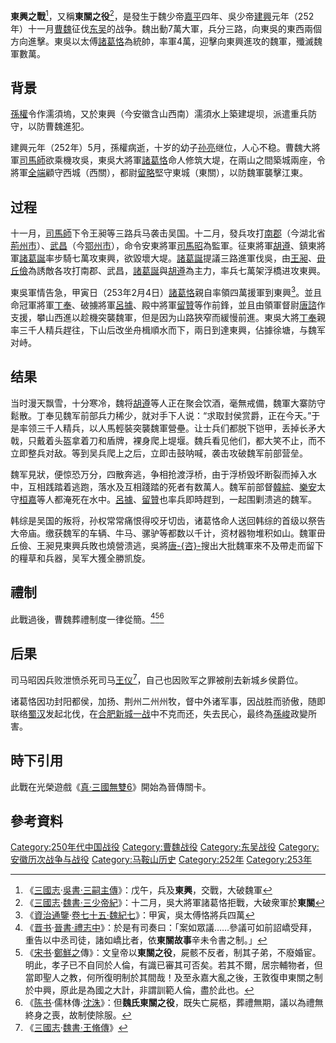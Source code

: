 {{Infobox Military Conflict
|conflict=東興之戰
|partof=[[三国|三国]]
|image=
|caption=
|date=三國吳建興元年十一月至次年一月（252年—253年）
|place=東興
|casus=
|territory=
|result=吳軍勝利
|combatant1='''[[孫吳|東吳]]'''
|combatant2='''[[曹魏|曹魏]]'''
|commander1=吴国[[諸葛恪|諸葛恪]]<br>[[丁奉|丁奉]]<br>[[呂據|呂據]]<br>[[留贊|留贊]]<br>[[唐咨|唐咨]]
|commander2=魏国[[司馬師|司馬師]]<br>魏国[[諸葛誕|諸葛誕]]<br>[[毌丘儉|毌丘儉]]<br>[[王昶_(三国)|王昶]]<br>[[胡遵|胡遵]]<br>[[司馬昭|司馬昭]]（監軍）
|strength1=4萬3千
|strength2=7萬
|casualties1=?
|casualties2=數萬
|casualties3=
|notes=
}}
'''東興之戰'''<ref>《[[三國志|三國志]]·[[s:三國志/卷48#孫亮|吳書·三嗣主傳]]》：戊午，兵及'''東興'''，交戰，大破魏軍</ref>，又稱'''東關之役'''<ref>《[[三國志|三國志]]·[[s:三國志/卷04#齊王|魏書·三少帝紀]]》：十二月，吳大將軍諸葛恪拒戰，大破衆軍於'''東關'''</ref>，是發生于魏少帝[[嘉平_(曹魏)|嘉平]]四年、吳少帝[[建興_(東吳)|建興]]元年（252年）十一月[[曹魏|曹魏]]征伐[[孫吳|东吴]]的战争。魏出動7萬大軍，兵分三路，向東吳的東西兩個方向進擊。東吳以太傅[[諸葛恪|諸葛恪]]為統帥，率軍4萬，迎擊向東興進攻的魏軍，殲滅魏軍數萬。

==背景==

[[孫權|孫權]]令作濡須塢，又於東興（今安徽含山西南）濡須水上築建堤坝，派遣重兵防守，以防曹魏進犯。

建興元年（252年）5月，孫權病逝，十岁的幼子[[孙亮|孙亮]]继位，人心不稳。曹魏大將軍[[司馬師|司馬師]]欲乘機攻吳，東吳大將軍[[諸葛恪|諸葛恪]]命人修筑大堤，在兩山之間築城兩座，令將軍[[全端|全端]]顧守西城（西關），都尉[[留略|留略]]堅守東城（東關），以防魏軍襲擊江東。

==过程==
十一月，[[司馬師|司馬師]]下令王昶等三路兵马袭击吴国。十二月，發兵攻打[[南郡|南郡]]（今湖北省[[荊州市|荊州市]]）、[[武昌郡|武昌]]（今[[鄂州市|鄂州市]]），命令安東將軍[[司馬昭|司馬昭]]為監軍。征東將軍[[胡遵|胡遵]]、鎮東將軍[[諸葛誕|諸葛誕]]率步騎七萬攻東興，欲毀壞大堤。[[諸葛誕|諸葛誕]]提議三路進軍伐吳，由[[王昶_(三國)|王昶]]、[[毌丘儉|毌丘儉]]為誘敵各攻打南郡、武昌，[[諸葛誕|諸葛誕]]與[[胡遵|胡遵]]為主力，率兵七萬架浮橋进攻東興。

東吳軍情告急，甲寅日（253年2月4日）[[諸葛恪|諸葛恪]]親自率領四萬援軍到東興<ref>《[[資治通鑒|資治通鑒]]·[[s:資治通鑑/卷075|卷七十五·魏紀七]]》：甲寅，吳太傅恪將兵四萬</ref>。並且命冠軍將軍[[丁奉|丁奉]]、破擄將軍[[呂據|呂據]]、殿中將軍[[留贊|留贊]]等作前鋒，並且由領軍督尉[[唐諮|唐諮]]作支援，攀山西進以趁機突襲魏軍，但是因为山路狹窄而緩慢前進。東吳大將[[丁奉|丁奉]]親率三千人精兵趕往，下山后改坐舟楫順水而下，兩日到達東興，佔據徐塘，与魏军对峙。

== 结果 ==
当时漫天飘雪，十分寒冷，魏将[[胡遵|胡遵]]等人正在聚会饮酒，毫無戒備，魏軍大寨防守鬆散。丁奉见魏军前部兵力稀少，就对手下人说：“求取封侯赏爵，正在今天。”于是率领三千人精兵，以人馬輕裝突襲魏軍營壘。让士兵们都脱下铠甲，丢掉长矛大戟，只戴着头盔拿着刀和盾牌，裸身爬上堤堰。魏兵看见他们，都大笑不止，而不立即整兵对敌。等到吴兵爬上之后，立即击鼓呐喊，袭击攻破魏军前部营垒。

魏军見狀，便惊恐万分，四散奔逃，争相抢渡浮桥，由于浮桥毁坏断裂而掉入水中，互相践踏着逃跑，落水及互相踐踏的死者有数萬人。魏军前部督[[韓綜|韓綜]]、[[樂安郡|樂安]]太守[[桓嘉|桓嘉]]等人都淹死在水中。[[呂據|呂據]]、[[留贊|留贊]]也率兵即時趕到，一起围剿溃逃的魏军。

韩综是吴国的叛将，孙权常常痛恨得咬牙切齿，诸葛恪命人送回韩综的首级以祭告大帝庙。缴获魏军的车辆、牛马、骡驴等都数以千计，资材器物堆积如山。魏軍毌丘儉、王昶見東興兵敗也燒營溃逃，吳將[[唐咨|唐-{咨}-]]搜出大批魏軍來不及帶走而留下的糧草和兵器，吴军大獲全勝凯旋。

==禮制==
此戰過後，曹魏葬禮制度一律從簡。<ref>《[[晋书|晋书]]·[[s:晉書/卷020|晉書·禮志中]]》：於是有司奏曰：「案如眾議……參議可如前詔嶠受拜，重告以中丞司徒，諸如嶠比者，依'''東關故事'''辛未令書之制。」</ref><ref>《[[宋书|宋书]]·[[鄭鮮之|鄭鮮之]]傳》：文皇帝以'''東關之役'''，屍骸不反者，制其子弟，不廢婚宦。明此，孝子已不自同於人倫，有識已審其可否矣。若其不爾，居宗輔物者，但當即聖人之教，何所復明制於其間哉！及至永嘉大亂之後，王敦復申東關之制於中興，原此是為國之大計，非謂訓範人倫，盡於此也。</ref><ref>《[[陈书|陈书]]·儒林傳·[[沈洙|沈洙]]》：但'''魏氏東關之役'''，既失亡屍柩，葬禮無期，議以為禮無終身之喪，故制使除服。</ref>

== 后果 ==
司马昭因兵败泄愤杀死司马[[王仪_(三国)|王仪]]<ref>《[[三國志|三國志]]·[[s:三國志/卷11#王脩|魏書·王脩傳]]》</ref>，自己也因败军之罪被削去新城乡侯爵位。

诸葛恪因功封阳都侯，加扬、荆州二州州牧，督中外诸军事，因战胜而骄傲，随即联络[[蜀汉|蜀汉]]发起北伐，在[[合肥之戰#歷次戰役#第五次戰役（諸葛恪北伐）|合肥新城一战]]中不克而还，失去民心，最终為[[孫峻|孫峻]]政變所害。

==時下引用==
此戰在光榮遊戲《[[真·三國無雙6|真·三國無雙6]]》開始為晉傳關卡。
==參考資料==
{{reflist}}
{{三國歷史事件}}

{{DEFAULTSORT:D東興之戰}}
[[Category:250年代中国战役|Category:250年代中国战役]]
[[Category:曹魏战役|Category:曹魏战役]]
[[Category:东吴战役|Category:东吴战役]]
[[Category:安徽历次战争与战役|Category:安徽历次战争与战役]]
[[Category:马鞍山历史|Category:马鞍山历史]]
[[Category:252年|Category:252年]]
[[Category:253年|Category:253年]]